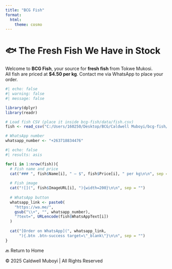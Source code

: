 ```yaml
---
title: "BCG Fish"
format:
  html:
    theme: cosmo
---
```


# 🐟 The Fresh Fish We Have in Stock

Welcome to **BCG Fish**, your source for **fresh fish** from Tokwe Mukosi.  
All fish are priced at **$4.50 per kg**. Contact me via WhatsApp to place your order.

```r
#| echo: false
#| warning: false
#| message: false

library(dplyr)
library(readr)

# Load fish CSV (place it inside bcg-fish/data/fish.csv)
fish <- read_csv("C:/Users/160250/Desktop/BCG/Caldwell Muboyi/bcg-fish/data/fish.csv")

# WhatsApp number
whatsapp_number <- "+263718834476"
```


```r
#| echo: false
#| results: asis

for(i in 1:nrow(fish)){
  # Fish name and price
  cat("### ", fish$Name[i], " – $", fish$Price[i], " per kg\n\n", sep = "")
  
  # Fish image
  cat("![](", fish$ImageURL[i], "){width=200}\n\n", sep = "")
  
  # WhatsApp button
  whatsapp_link <- paste0(
    "https://wa.me/", 
    gsub("\\+", "", whatsapp_number),
    "?text=", URLencode(fish$WhatsAppText[i])
  )
  
  cat("[Order on WhatsApp](", whatsapp_link, 
      "){.btn .btn-success target=\"_blank\"}\n\n", sep = "")
}

```









🔙 Return to Home

© 2025 Caldwell Muboyi | All Rights Reserved
